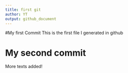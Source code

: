```yaml
---
title: first git
author: YT
output: github_document
---
```


#My first Commit
This is the first file I generated in github


# My second commit
More texts added!
